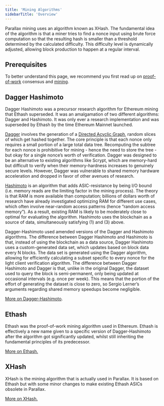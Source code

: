 ```yaml
---
title: 'Mining Algorithms'
sidebarTitle: 'Overview'
---
```


Parallax mining uses an algorithm known as XHash. The fundamental idea of the algorithm is that a miner tries to find a nonce input using brute force computation so that the resulting hash is smaller than a threshold determined by the calculated difficulty. This difficulty level is dynamically adjusted, allowing block production to happen at a regular interval.

## Prerequisites

To better understand this page, we recommend you first read up on [proof-of-work](../proof-of-work) consensus and [mining](../mining).

## Dagger Hashimoto

Dagger Hashimoto was a precursor research algorithm for Ethereum mining that Ethash superseded. It was an amalgamation of two different algorithms: Dagger and Hashimoto. It was only ever a research implementation and was superseded by Ethash by the time Ethereum Mainnet launched.

[Dagger](http://www.hashcash.org/papers/dagger.html) involves the generation of a [Directed Acyclic Graph](https://en.wikipedia.org/wiki/Directed_acyclic_graph), random slices of which get hashed together. The core principle is that each nonce only requires a small portion of a large total data tree. Recomputing the subtree for each nonce is prohibitive for mining - hence the need to store the tree - but okay for a single nonce’s worth of verification. Dagger was designed to be an alternative to existing algorithms like Scrypt, which are memory-hard but difficult to verify when their memory-hardness increases to genuinely secure levels. However, Dagger was vulnerable to shared memory hardware acceleration and dropped in favor of other avenues of research.

[Hashimoto](http://diyhpl.us/~bryan/papers2/bitcoin/meh/hashimoto.pdf) is an algorithm that adds ASIC-resistance by being I/O bound (i.e. memory reads are the limiting factor in the mining process). The theory is that RAM is more available than computation; billions of dollars worth of research have already investigated optimizing RAM for different use cases, which often involve near-random access patterns (hence “random access memory”). As a result, existing RAM is likely to be moderately close to optimal for evaluating the algorithm. Hashimoto uses the blockchain as a source of data, simultaneously satisfying (1) and (3) above.

Dagger-Hashimoto used amended versions of the Dagger and Hashimoto algorithms. The difference between Dagger Hashimoto and Hashimoto is that, instead of using the blockchain as a data source, Dagger Hashimoto uses a custom-generated data set, which updates based on block data every N blocks. The data set is generated using the Dagger algorithm, allowing for efficiently calculating a subset specific to every nonce for the light client verification algorithm. The difference between Dagger Hashimoto and Dagger is that, unlike in the original Dagger, the dataset used to query the block is semi-permanent, only being updated at occasional intervals (e.g. once per week). This means that the portion of the effort of generating the dataset is close to zero, so Sergio Lerner’s arguments regarding shared memory speedups become negligible.

[More on Dagger-Hashimoto](./dagger-hashimoto).

## Ethash

Ethash was the proof-of-work mining algorithm used in Ethereum. Ethash is effectively a new name given to a specific version of Dagger-Hashimoto after the algorithm got significantly updated, whilst still inheriting the fundamental principles of its predecessor.

[More on Ethash.](./ethash)

## XHash

XHash is the mining algorithm that is actually used in Parallax. It is based on Ethash but with some minor changes to make existing Ethash ASICs obsolete in Parallax.

[More on XHash.](./xhash)
